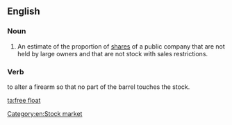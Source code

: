 ==English==
{{wikipedia}}

===Noun===
{{en-noun}}

# An estimate of the proportion of [[shares]] of a public company that are not held by large owners and that are not stock with sales restrictions.

===Verb===
{{context|firearms|lang=en}} to alter a firearm so that no part of the barrel touches the stock.

[[Category:en:Stock market]]

[[ta:free float]]